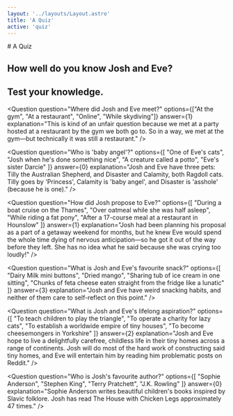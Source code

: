 ```yaml
---
layout: '../layouts/Layout.astro'
title: 'A Quiz'
active: 'quiz'
---
```


<Prose class="prose-h1:bg-pink prose-h2:text-purple">
# A Quiz

## How well do you know Josh and Eve?

## Test your knowledge.

<Question
  question="Where did Josh and Eve meet?"
  options={["At the gym", "At a restaurant", "Online", "While skydiving"]}
  answer={1}
  explanation="This is kind of an unfair question because we met at a party hosted at a restaurant by the gym we both go to. So in a way, we met at the gym—but technically it was still a restaurant."
/>

<Question
  question="Who is 'baby angel'?"
  options={[
    "One of Eve's cats",
    "Josh when he's done something nice",
    "A creature called a potto",
    "Eve's sister Darcie"
  ]}
  answer={0}
  explanation="Josh and Eve have three pets: Tilly the Australian Shepherd, and Disaster and Calamity, both Ragdoll cats. Tilly goes by 'Princess', Calamity is 'baby angel', and Disaster is 'asshole' (because he is one)."
/>

<Question
  question="How did Josh propose to Eve?"
  options={[
    "During a boat cruise on the Thames",
    "Over oatmeal while she was half asleep",
    "While riding a fat pony",
    "After a 17-course meal at a restaurant in Hounslow"
  ]}
  answer={1}
  explanation="Josh had been planning his proposal as a part of a getaway weekend for months, but he knew Eve would spend the whole time dying of nervous anticipation—so he got it out of the way before they left. She has no idea what he said because she was crying too loudly!"
/>

<Question
  question="What is Josh and Eve's favourite snack?"
  options={[
    "Dairy Milk mini buttons",
    "Dried mango",
    "Sharing tub of ice cream in one sitting",
    "Chunks of feta cheese eaten straight from the fridge like a lunatic"
  ]}
  answer={3}
  explanation="Josh and Eve have weird snacking habits, and neither of them care to self-reflect on this point."
/>

<Question
  question="What is Josh and Eve's lifelong aspiration?"
  options={[
    "To teach children to play the triangle",
    "To operate a charity for lazy cats",
    "To establish a worldwide empire of tiny houses",
    "To become cheesemongers in Yorkshire"
  ]}
  answer={2}
  explanation="Josh and Eve hope to live a delightfully carefree, childless life in their tiny homes across a range of continents. Josh will do most of the hard work of constructing said tiny homes, and Eve will entertain him by reading him problematic posts on Reddit."
/>

<Question
  question="Who is Josh's favourite author?"
  options={[
    "Sophie Anderson",
    "Stephen King",
    "Terry Pratchett",
    "J.K. Rowling"
  ]}
  answer={0}
  explanation="Sophie Anderson writes beautiful children's books inspired by Slavic folklore. Josh has read The House with Chicken Legs approximately 47 times."
/>

</Prose>